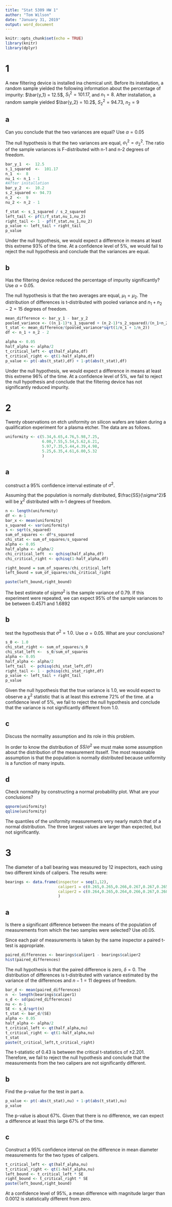 ```yaml
---
title: "Stat 5309 HW 1"
author: "Tom Wilson"
date: "January 31, 2019"
output: word_document
---
```


```r
knitr::opts_chunk$set(echo = TRUE)
library(knitr)
library(dplyr)
```
# 1
A new filtering device is installed ina chemical unit. Before its installation, a random sample yielded the following information about the percentage of impurity: $\bar{y_1} = 12.5$, $S_{1}^2 = 101.17$, and $n_1 = 8$. After installation, a random sample yielded $\bar{y_2} = 10.2$, $S_{2}^2 = 94.73$, $n_2 = 9$

## a
Can you conclude that the two variances are equal? Use $\alpha = 0.05$

The null hypothesis is that the two variances are equal, $\sigma^2_1 = \sigma^2_2$.
The ratio of the sample variances is F-distributed with n-1 and n-2 degrees of freedom.

```r
bar_y_1  <-  12.5
s_1_squared  <-  101.17
n_1  <-  8
nu_1 <- n_1 - 1
#After installation
bar_y_2  <-  10.2
s_2_squared <- 94.73
n_2  <-  9
nu_2 <- n_2 - 1

f_stat <- s_1_squared / s_2_squared
left_tail <- pf(1/f_stat,nu_1,nu_2)
right_tail <- 1 - pf(f_stat,nu_1,nu_2)  
p_value <- left_tail + right_tail
p_value
```

Under the null hypothesis, we would expect a difference in means at least this extreme 93% of the time. At a confidence level of 5%, we would fail to reject the null hypothesis and conclude that the variances are equal.

## b
Has the filtering device reduced the percentage of impurity significantly? Use $\alpha = 0.05$.

The null hypothesis is that the two averages are equal, $\mu_1 = \mu_2$.
The distribution of differences is t-distributed with pooled variance and $n_1+n_2-2 = 15$ degrees of freedom. 

```r
mean_difference <- bar_y_1 - bar_y_2
pooled_variance <- ((n_1-1)*s_1_squared + (n_2-1)*s_2_squared)/(n_1+n_2-2)
t_stat <- mean_difference/(pooled_variance*sqrt(1/n_1 + 1/n_2))
df <- n_1 + n_2 - 2

alpha <- 0.05
half_alpha <- alpha/2
t_critical_left <- qt(half_alpha,df)
t_critical_right <- qt(1-half_alpha,df) 
p_value <- pt(-abs(t_stat),df) + 1-pt(abs(t_stat),df)

```

Under the null hypothesis, we would expect a difference in means at least this extreme 96% of the time. At a confidence level of 5%, we fail to reject the null hypothesis and conclude that the filtering device has not significantly reduced impurity.

# 2
Twenty observations on etch uniformity on silicon wafers are taken during a qualification experiment for a plasma etcher. The data are as follows.

```r
uniformity <- c(5.34,6.65,4.76,5.98,7.25,
                6.00,7.55,5.54,5.62,6.21,
                5.97,7.35,5.44,4.39,4.98,
                5.25,6.35,4.61,6.00,5.32
                )


```

## a
construct a 95% confidence interval estimate of $\sigma^2$.

Assuming that the population is normally distributed, $\frac{SS}{\sigma^2}$ will be $\chi^2$ distributed with n-1 degrees of freedom. 

```r
n <- length(uniformity)
df <- n-1
bar_x <- mean(uniformity)
s_squared <- var(uniformity)
s <- sqrt(s_squared)
sum_of_squares <- df*s_squared
chi_stat <- sum_of_squares/s_squared
alpha <- 0.05
half_alpha <- alpha/2
chi_critical_left  <- qchisq(half_alpha,df)
chi_critical_right <- qchisq(1-half_alpha,df)

right_bound = sum_of_squares/chi_critical_left
left_bound = sum_of_squares/chi_critical_right

paste(left_bound,right_bound)

```

The best estimate of $sigma^2$ is the sample variance of 0.79. If this experiment were repeated, we can expect 95% of the sample variances to be between 0.4571 and 1.6892


## b
test the hypothesis that $\sigma^2 = 1.0$. Use $\alpha=0.05$. What are your conclusions?

```r
s_0 <- 1.0
chi_stat_right <- sum_of_squares/s_0
chi_stat_left <-  s_0/sum_of_squares
alpha <- 0.05
half_alpha <- alpha/2
left_tail  <- pchisq(chi_stat_left,df)
right_tail <- 1 - pchisq(chi_stat_right,df)
p_value <- left_tail + right_tail
p_value
```

Given the null hypothesis that the true variance is 1.0, we would expect to observe a $\chi^2$ statistic that is at least this extreme 72% of the time. at a confidence level of 5%, we fail to reject the null hypothesis and conclude that the variance is not significantly different from 1.0.

## c
Discuss the normality assumption and its role in this problem.

In order to know the distribution of $SS/\sigma^2$ we must make some assumption about the distribution of the measurement itsself. The most reasonable assumption is that the population is normally distributed because uniformity is a function of many inputs. 

## d
Check normality by constructing a normal probability plot. What are your conclusions?
```r
qqnorm(uniformity)
qqline(uniformity)
```

The quantiles of the uniformity measurements very nearly match that of a normal distribution. The three largest values are larger than expected, but not significantly.

# 3
The diameter of a ball bearing was measured by 12 inspectors, each using two different kinds of calipers. The results were:

```r
bearings <- data.frame(inspector = seq(1,12),
                       caliper1 = c(0.265,0.265,0.266,0.267,0.267,0.265,0.267,0.267,0.265,0.268,0.268,0.265),
                       caliper2 = c(0.264,0.265,0.264,0.266,0.267,0.268,0.264,0.265,0.265,0.267,0.268,0.269)
                       )
```

## a 
Is there a significant difference between the means of the population of measurements from which the two samples were selected? Use $\alpha 0.05$.
                       
Since each pair of measurements is taken by the same inspector a paired t-test is appropriate.

```r
paired_differences <- bearings$caliper1 - bearings$caliper2
hist(paired_differences)
```

The null hypothesis is that the paired difference is zero, $\delta = 0$.
The distribution of differences is t-distributed with variance estimated by the variance of the differences and $n-1 = 11$ degrees of freedom. 
                                              
```r
bar_d <- mean(paired_differences)
n  <- length(bearings$caliper1)
s_d <- sd(paired_differences)
nu <- n-1
SE <- s_d/sqrt(n)
t_stat <- bar_d/(SE)
alpha <- 0.05
half_alpha <- alpha/2
t_critical_left <- qt(half_alpha,nu)
t_critical_right <- qt(1-half_alpha,nu) 
t_stat
paste(t_critical_left,t_critical_right)

```
The t-statistic of 0.43 is between the critical t-statistics of $\pm2.201$. Therefore, we fail to reject the null hypothesis and conclude that the measurements from the two calipers are not significantly different. 

## b
Find the p-value for the test in part a.

```r
p_value <- pt(-abs(t_stat),nu) + 1-pt(abs(t_stat),nu)
p_value
```
The p-value is about 67%. Given that there is no difference, we can expect a difference at least this large 67% of the time.

## c 
Construct a 95% confidence interval on the difference in mean diameter measurements for the two types of calipers.

```r
t_critical_left <- qt(half_alpha,nu)
t_critical_right <- qt(1-half_alpha,nu) 
left_bound <- t_critical_left * SE
right_bound <- t_critical_right * SE
paste(left_bound,right_bound)

```
At a confidence level of 95%, a mean difference with magnitude larger than 0.0012 is statistically different from zero.
